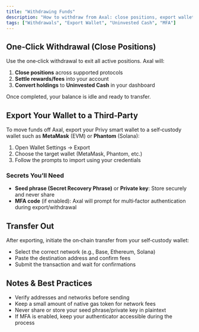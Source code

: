 ```yaml
---
title: "Withdrawing Funds"
description: "How to withdraw from Axal: close positions, export wallet, and transfer out"
tags: ["Withdrawals", "Export Wallet", "Uninvested Cash", "MFA"]
---
```


## One‑Click Withdrawal (Close Positions)
Use the one‑click withdrawal to exit all active positions. Axal will:
1. **Close positions** across supported protocols
2. **Settle rewards/fees** into your account
3. **Convert holdings** to **Uninvested Cash** in your dashboard

Once completed, your balance is idle and ready to transfer.

## Export Your Wallet to a Third‑Party
To move funds off Axal, export your Privy smart wallet to a self‑custody wallet such as **MetaMask** (EVM) or **Phantom** (Solana):
1. Open Wallet Settings → Export
2. Choose the target wallet (MetaMask, Phantom, etc.)
3. Follow the prompts to import using your credentials

### Secrets You’ll Need
- **Seed phrase (Secret Recovery Phrase)** or **Private key**: Store securely and never share
- **MFA code** (if enabled): Axal will prompt for multi‑factor authentication during export/withdrawal

## Transfer Out
After exporting, initiate the on‑chain transfer from your self‑custody wallet:
- Select the correct network (e.g., Base, Ethereum, Solana)
- Paste the destination address and confirm fees
- Submit the transaction and wait for confirmations

## Notes & Best Practices
- Verify addresses and networks before sending
- Keep a small amount of native gas token for network fees
- Never share or store your seed phrase/private key in plaintext
- If MFA is enabled, keep your authenticator accessible during the process
